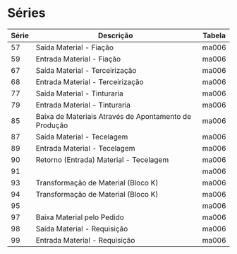 # Séries

Série | Descrição                                              | Tabela
----- | ------------------------------------------------------ | -----------
57	  | Saída Material - Fiação	                               | ma006
59	  | Entrada Material - Fiação	                           | ma006
67	  | Saída Material - Terceirização	                       | ma006
68	  | Entrada Material - Terceirização	                   | ma006
77	  | Saída Material - Tinturaria	                           | ma006
79	  | Entrada Material - Tinturaria	                       | ma006
85	  | Baixa de Materiais Através de Apontamento de Produção  | ma006
87	  | Saída Material - Tecelagem	                           | ma006
89	  | Entrada Material - Tecelagem	                       | ma006
90	  | Retorno (Entrada) Material - Tecelagem	               | ma006
91	  |	                                                       | ma006
93	  | Transformação de Material (Bloco K)	                   | ma006
94	  | Transformação de Material (Bloco K)	                   | ma006
95	  |	                                                       | ma006
97	  | Baixa Material pelo Pedido	                           | ma006
98	  | Saída Material - Requisição	                           | ma006
99	  | Entrada Material - Requisição	                       | ma006